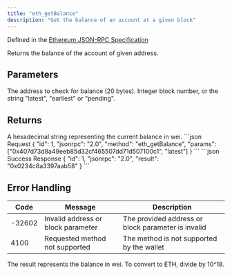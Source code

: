 ```yaml
---
title: "eth_getBalance"
description: "Get the balance of an account at a given block"
---
```


Defined in the [Ethereum JSON-RPC Specification](https://ethereum.org/en/developers/docs/apis/json-rpc/)

<Info>
Returns the balance of the account of given address.
</Info>

## Parameters

<ParamField body="address" type="string" required>
The address to check for balance (20 bytes).
</ParamField>

<ParamField body="blockParameter" type="string" required>
Integer block number, or the string "latest", "earliest" or "pending".
</ParamField>

## Returns

<ResponseField name="result" type="string">
A hexadecimal string representing the current balance in wei.
</ResponseField>

<RequestExample>
```json Request
{
  "id": 1,
  "jsonrpc": "2.0",
  "method": "eth_getBalance",
  "params": ["0x407d73d8a49eeb85d32cf465507dd71d507100c1", "latest"]
}
```
</RequestExample>

<ResponseExample>
```json Success Response
{
  "id": 1,
  "jsonrpc": "2.0",
  "result": "0x0234c8a3397aab58"
}
```
</ResponseExample>

## Error Handling

| Code   | Message                            | Description |
| ------ | ---------------------------------- | ----------- |
| -32602 | Invalid address or block parameter | The provided address or block parameter is invalid |
| 4100   | Requested method not supported     | The method is not supported by the wallet |

<Info>
The result represents the balance in wei. To convert to ETH, divide by 10^18.
</Info>
